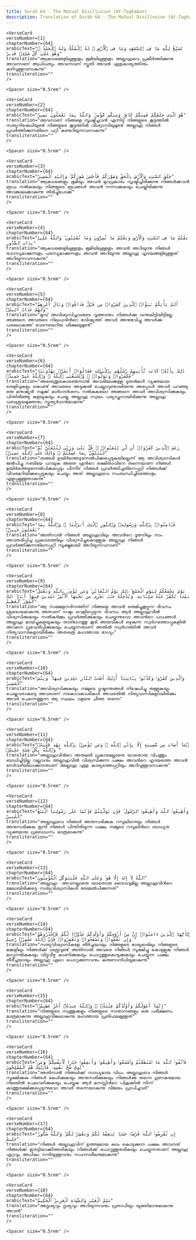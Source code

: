 ```yaml
---
title: Surah 64 - The Mutual Disillusion (At-Taghabun)  
description: Translation of Surah 64 - The Mutual Disillusion (At-Taghabun) in Malayalam
---
```







    <VerseCard 
    verseNumber={1}
    chapterNumber={64}
    arabicText="يُسَبِّحُ لِلَّهِ مَا فِى ٱلسَّمَٰوَٰتِ وَمَا فِى ٱلْأَرْضِ ۖ لَهُ ٱلْمُلْكُ وَلَهُ ٱلْحَمْدُ ۖ وَهُوَ عَلَىٰ كُلِّ شَىْءٍۢ قَدِيرٌ"
    translation="ആകാശങ്ങളിലുള്ളതും ഭൂമിയിലുള്ളതും അല്ലാഹുവെ പ്രകീര്‍ത്തിക്കുന്നു അവന്നാണ്‌ ആധിപത്യം അവന്നാണ്‌ സ്തുതി അവന്‍ ഏതുകാര്യത്തിനും കഴിവുള്ളവനാകുന്നു"
    transliteration=""
    />

    <Spacer size="0.5rem" />
                
    <VerseCard 
    verseNumber={2}
    chapterNumber={64}
    arabicText="هُوَ ٱلَّذِى خَلَقَكُمْ فَمِنكُمْ كَافِرٌۭ وَمِنكُم مُّؤْمِنٌۭ ۚ وَٱللَّهُ بِمَا تَعْمَلُونَ بَصِيرٌ"
    translation="അവനാണ്‌ നിങ്ങളെ സൃഷ്ടിച്ചവന്‍ എന്നിട്ട്‌ നിങ്ങളുടെ കൂട്ടത്തില്‍ സത്യനിഷേധിയുണ്ട്‌ നിങ്ങളുടെ കൂട്ടത്തില്‍ വിശ്വാസിയുമുണ്ട്‌ അല്ലാഹു നിങ്ങള്‍ പ്രവര്‍ത്തിക്കുന്നതിനെ പറ്റി കണ്ടറിയുന്നവനാകുന്നു"
    transliteration=""
    />

    <Spacer size="0.5rem" />
                
    <VerseCard 
    verseNumber={3}
    chapterNumber={64}
    arabicText="خَلَقَ ٱلسَّمَٰوَٰتِ وَٱلْأَرْضَ بِٱلْحَقِّ وَصَوَّرَكُمْ فَأَحْسَنَ صُوَرَكُمْ ۖ وَإِلَيْهِ ٱلْمَصِيرُ"
    translation="ആകാശങ്ങളും ഭൂമിയും അവന്‍ മുറപ്രകാരം സൃഷ്ടിച്ചിരിക്കുന്നു നിങ്ങള്‍ക്കവന്‍ രൂപം നല്‍കുകയും നിങ്ങളുടെ രൂപങ്ങള്‍ അവന്‍ നന്നാക്കുകയും ചെയ്തിരിക്കുന്നു അവങ്കലേക്കാകുന്നു തിരിച്ചുപോക്ക്‌"
    transliteration=""
    />

    <Spacer size="0.5rem" />
                
    <VerseCard 
    verseNumber={4}
    chapterNumber={64}
    arabicText="يَعْلَمُ مَا فِى ٱلسَّمَٰوَٰتِ وَٱلْأَرْضِ وَيَعْلَمُ مَا تُسِرُّونَ وَمَا تُعْلِنُونَ ۚ وَٱللَّهُ عَلِيمٌۢ بِذَاتِ ٱلصُّدُورِ"
    translation="ആകാശങ്ങളിലുള്ളതും ഭൂമിയിലുള്ളതും അവന്‍ അറിയുന്നു നിങ്ങള്‍ രഹസ്യമാക്കുന്നതും പരസ്യമാക്കുന്നതും അവന്‍ അറിയുന്നു അല്ലാഹു ഹൃദയങ്ങളിലുള്ളത്‌ അറിയുന്നവനാകുന്നു"
    transliteration=""
    />

    <Spacer size="0.5rem" />
                
    <VerseCard 
    verseNumber={5}
    chapterNumber={64}
    arabicText="أَلَمْ يَأْتِكُمْ نَبَؤُا۟ ٱلَّذِينَ كَفَرُوا۟ مِن قَبْلُ فَذَاقُوا۟ وَبَالَ أَمْرِهِمْ وَلَهُمْ عَذَابٌ أَلِيمٌۭ"
    translation="മുമ്പ്‌ അവിശ്വസിച്ചവരുടെ വൃത്താന്തം നിങ്ങള്‍ക്കു വന്നുകിട്ടിയിട്ടില്ലേ അങ്ങനെ അവരുടെ നിലപാടിന്‍റെ ഭവിഷ്യത്ത്‌ അവര്‍ അനുഭവിച്ചു അവര്‍ക്കു പരലോകത്ത്‌ വേദനയേറിയ ശിക്ഷയുമുണ്ട്‌"
    transliteration=""
    />

    <Spacer size="0.5rem" />
                
    <VerseCard 
    verseNumber={6}
    chapterNumber={64}
    arabicText="ذَٰلِكَ بِأَنَّهُۥ كَانَت تَّأْتِيهِمْ رُسُلُهُم بِٱلْبَيِّنَٰتِ فَقَالُوٓا۟ أَبَشَرٌۭ يَهْدُونَنَا فَكَفَرُوا۟ وَتَوَلَّوا۟ ۚ وَّٱسْتَغْنَى ٱللَّهُ ۚ وَٱللَّهُ غَنِىٌّ حَمِيدٌۭ"
    translation="അതെന്തുകൊണ്ടെന്നാല്‍ അവരിലേക്കുള്ള ദൂതന്‍മാര്‍ വ്യക്തമായ തെളിവുകളും കൊണ്ട്‌ അവരുടെ അടുക്കല്‍ ചെല്ലാറുണ്ടായിരുന്നു അപ്പോള്‍ അവര്‍ പറഞ്ഞു ഒരു മനുഷ്യന്‍ നമുക്ക്‌ മാര്‍ഗദര്‍ശനം നല്‍കുകയോ അങ്ങനെ അവര്‍ അവിശ്വസിക്കുകയും പിന്തിരിഞ്ഞു കളയുകയും ചെയ്തു അല്ലാഹു സ്വയം പര്യാപ്തനായിരിക്കുന്നു അല്ലാഹു പരാശ്രയമുക്തനും സ്തുത്യര്‍ഹനുമാകുന്നു"
    transliteration=""
    />

    <Spacer size="0.5rem" />
                
    <VerseCard 
    verseNumber={7}
    chapterNumber={64}
    arabicText="زَعَمَ ٱلَّذِينَ كَفَرُوٓا۟ أَن لَّن يُبْعَثُوا۟ ۚ قُلْ بَلَىٰ وَرَبِّى لَتُبْعَثُنَّ ثُمَّ لَتُنَبَّؤُنَّ بِمَا عَمِلْتُمْ ۚ وَذَٰلِكَ عَلَى ٱللَّهِ يَسِيرٌۭ"
    translation="തങ്ങള്‍ ഉയിര്‍ത്തെഴുന്നേല്‍പിക്കപ്പെടുകയില്ലെന്ന്‌ ആ അവിശ്വാസികള്‍ ജല്‍പിച്ചു നബിയേ പറയുക അതെ എന്‍റെ രക്ഷിതാവിനെ തന്നെയാണ നിങ്ങള്‍ ഉയിര്‍ത്തെഴുന്നേല്‍പിക്കപ്പെടും പിന്നീട്‌ നിങ്ങള്‍ പ്രവര്‍ത്തിച്ചതിനെപ്പറ്റി നിങ്ങള്‍ക്ക്‌ വിവരമറിയിക്കപ്പെടുകയും ചെയ്യും അത്‌ അല്ലാഹുവെ സംബന്ധിച്ചിടത്തോളം എളുപ്പമുള്ളതാകുന്നു"
    transliteration=""
    />

    <Spacer size="0.5rem" />
                
    <VerseCard 
    verseNumber={8}
    chapterNumber={64}
    arabicText="فَـَٔامِنُوا۟ بِٱللَّهِ وَرَسُولِهِۦ وَٱلنُّورِ ٱلَّذِىٓ أَنزَلْنَا ۚ وَٱللَّهُ بِمَا تَعْمَلُونَ خَبِيرٌۭ"
    translation="അതിനാല്‍ നിങ്ങള്‍ അല്ലാഹുവിലും അവന്‍റെ ദൂതനിലും നാം അവതരിപ്പിച്ച പ്രകാശത്തിലും വിശ്വസിച്ചുകൊള്ളുക അല്ലാഹു നിങ്ങള്‍ പ്രവര്‍ത്തിക്കുന്നതിനെപ്പറ്റി സൂക്ഷ്മമായി അറിയുന്നവനാണ്‌"
    transliteration=""
    />

    <Spacer size="0.5rem" />
                
    <VerseCard 
    verseNumber={9}
    chapterNumber={64}
    arabicText="يَوْمَ يَجْمَعُكُمْ لِيَوْمِ ٱلْجَمْعِ ۖ ذَٰلِكَ يَوْمُ ٱلتَّغَابُنِ ۗ وَمَن يُؤْمِنۢ بِٱللَّهِ وَيَعْمَلْ صَٰلِحًۭا يُكَفِّرْ عَنْهُ سَيِّـَٔاتِهِۦ وَيُدْخِلْهُ جَنَّٰتٍۢ تَجْرِى مِن تَحْتِهَا ٱلْأَنْهَٰرُ خَٰلِدِينَ فِيهَآ أَبَدًۭا ۚ ذَٰلِكَ ٱلْفَوْزُ ٱلْعَظِيمُ"
    translation="ആ സമ്മേളനദിനത്തിന്‌ നിങ്ങളെ അവന്‍ ഒരുമിച്ചുകൂട്ടുന്ന ദിവസം ശ്രദ്ധേയമാകുന്നു അതാണ്‌ നഷ്ടം വെളിപ്പെടുന്ന ദിവസം ആര്‍ അല്ലാഹുവില്‍ വിശ്വസിക്കുകയും സല്‍കര്‍മ്മം പ്രവര്‍ത്തിക്കുകയും ചെയ്യുന്നുവോ അവന്‍റെ പാപങ്ങള്‍ അല്ലാഹു മായ്ച്ചുകളയുകയും താഴ്ഭാഗത്തു കൂടി അരുവികള്‍ ഒഴുകുന്ന സ്വര്‍ഗത്തോപ്പുകളില്‍ അവനെ പ്രവേശിപ്പിക്കുകയും ചെയ്യുന്നതാണ്‌ അതില്‍ സ്വര്‍ഗത്തില്‍ അവര്‍ നിത്യവാസികളായിരിക്കും അതത്രെ മഹത്തായ ഭാഗ്യം"
    transliteration=""
    />

    <Spacer size="0.5rem" />
                
    <VerseCard 
    verseNumber={10}
    chapterNumber={64}
    arabicText="وَٱلَّذِينَ كَفَرُوا۟ وَكَذَّبُوا۟ بِـَٔايَٰتِنَآ أُو۟لَٰٓئِكَ أَصْحَٰبُ ٱلنَّارِ خَٰلِدِينَ فِيهَا ۖ وَبِئْسَ ٱلْمَصِيرُ"
    translation="അവിശ്വസിക്കുകയും നമ്മുടെ ദൃഷ്ടാന്തങ്ങള്‍ നിഷേധിച്ചു തള്ളുകയും ചെയ്തവരാകട്ടെ അവരാണ്‌ നരകാവകാശികള്‍ അവരതില്‍ നിത്യവാസികളായിരിക്കും അവര്‍ ചെന്നെത്തുന്ന ആ സ്ഥലം വളരെ ചീത്ത തന്നെ"
    transliteration=""
    />

    <Spacer size="0.5rem" />
                
    <VerseCard 
    verseNumber={11}
    chapterNumber={64}
    arabicText="مَآ أَصَابَ مِن مُّصِيبَةٍ إِلَّا بِإِذْنِ ٱللَّهِ ۗ وَمَن يُؤْمِنۢ بِٱللَّهِ يَهْدِ قَلْبَهُۥ ۚ وَٱللَّهُ بِكُلِّ شَىْءٍ عَلِيمٌۭ"
    translation="അല്ലാഹുവിന്‍റെ അനുമതി പ്രകാരമല്ലാതെ യാതൊരു വിപത്തും ബാധിച്ചിട്ടില്ല വല്ലവനും അല്ലാഹുവില്‍ വിശ്വസിക്കുന്ന പക്ഷം അവന്‍റെ ഹൃദയത്തെ അവന്‍ നേര്‍വഴിയിലാക്കുന്നതാണ്‌ അല്ലാഹു ഏതു കാര്യത്തെപ്പറ്റിയും അറിവുള്ളവനാകുന്നു"
    transliteration=""
    />

    <Spacer size="0.5rem" />
                
    <VerseCard 
    verseNumber={12}
    chapterNumber={64}
    arabicText="وَأَطِيعُوا۟ ٱللَّهَ وَأَطِيعُوا۟ ٱلرَّسُولَ ۚ فَإِن تَوَلَّيْتُمْ فَإِنَّمَا عَلَىٰ رَسُولِنَا ٱلْبَلَٰغُ ٱلْمُبِينُ"
    translation="അല്ലാഹുവെ നിങ്ങള്‍ അനുസരിക്കുക റസൂലിനെയും നിങ്ങള്‍ അനുസരിക്കുക ഇനി നിങ്ങള്‍ പിന്തിരിയുന്ന പക്ഷം നമ്മുടെ റസൂലിന്‍റെ ബാധ്യത വ്യക്തമായ പ്രബോധനം മാത്രമാകുന്നു"
    transliteration=""
    />

    <Spacer size="0.5rem" />
                
    <VerseCard 
    verseNumber={13}
    chapterNumber={64}
    arabicText="ٱللَّهُ لَآ إِلَٰهَ إِلَّا هُوَ ۚ وَعَلَى ٱللَّهِ فَلْيَتَوَكَّلِ ٱلْمُؤْمِنُونَ"
    translation="അല്ലാഹു- അവനല്ലാതെ യാതൊരു ദൈവവുമില്ല അല്ലാഹുവിന്‍റെ മേലായിരിക്കട്ടെ സത്യവിശ്വാസികള്‍ ഭരമേല്‍പിക്കുന്നത്‌"
    transliteration=""
    />

    <Spacer size="0.5rem" />
                
    <VerseCard 
    verseNumber={14}
    chapterNumber={64}
    arabicText="يَٰٓأَيُّهَا ٱلَّذِينَ ءَامَنُوٓا۟ إِنَّ مِنْ أَزْوَٰجِكُمْ وَأَوْلَٰدِكُمْ عَدُوًّۭا لَّكُمْ فَٱحْذَرُوهُمْ ۚ وَإِن تَعْفُوا۟ وَتَصْفَحُوا۟ وَتَغْفِرُوا۟ فَإِنَّ ٱللَّهَ غَفُورٌۭ رَّحِيمٌ"
    translation="സത്യവിശ്വാസികളേ തീര്‍ച്ചയായും നിങ്ങളുടെ ഭാര്യമാരിലും നിങ്ങളുടെ മക്കളിലും നിങ്ങള്‍ക്ക്‌ ശത്രുവുണ്ട്‌ അതിനാല്‍ അവരെ നിങ്ങള്‍ സൂക്ഷിച്ചു കൊള്ളുക നിങ്ങള്‍ മാപ്പുനല്‍കുകയും വിട്ടുവീഴ്ച കാണിക്കുകയും പൊറുത്തുകൊടുക്കുകയും ചെയ്യുന്ന പക്ഷം തീര്‍ച്ചയായും അല്ലാഹു ഏറെ പൊറുക്കുന്നവനും കരുണാനിധിയുമാകുന്നു"
    transliteration=""
    />

    <Spacer size="0.5rem" />
                
    <VerseCard 
    verseNumber={15}
    chapterNumber={64}
    arabicText="إِنَّمَآ أَمْوَٰلُكُمْ وَأَوْلَٰدُكُمْ فِتْنَةٌۭ ۚ وَٱللَّهُ عِندَهُۥٓ أَجْرٌ عَظِيمٌۭ"
    translation="നിങ്ങളുടെ സ്വത്തുക്കളും നിങ്ങളുടെ സന്താനങ്ങളും ഒരു പരീക്ഷണം മാത്രമാകുന്നു അല്ലാഹുവിങ്കലാകുന്നു മഹത്തായ പ്രതിഫലമുള്ളത്‌"
    transliteration=""
    />

    <Spacer size="0.5rem" />
                
    <VerseCard 
    verseNumber={16}
    chapterNumber={64}
    arabicText="فَٱتَّقُوا۟ ٱللَّهَ مَا ٱسْتَطَعْتُمْ وَٱسْمَعُوا۟ وَأَطِيعُوا۟ وَأَنفِقُوا۟ خَيْرًۭا لِّأَنفُسِكُمْ ۗ وَمَن يُوقَ شُحَّ نَفْسِهِۦ فَأُو۟لَٰٓئِكَ هُمُ ٱلْمُفْلِحُونَ"
    translation="അതിനാല്‍ നിങ്ങള്‍ക്ക്‌ സാധ്യമായ വിധം അല്ലാഹുവെ നിങ്ങള്‍ സൂക്ഷിക്കുക നിങ്ങള്‍ കേള്‍ക്കുകയും അനുസരിക്കുകയും നിങ്ങള്‍ക്കു തന്നെ ഗുണകരമായ നിലയില്‍ ചെലവഴിക്കുകയും ചെയ്യുക ആര്‍ മനസ്സിന്‍റെ പിശുക്കില്‍ നിന്ന്‌ കാത്തുരക്ഷിക്കപ്പെടുന്നുവോ അവര്‍ തന്നെയാകുന്നു വിജയം പ്രാപിച്ചവര്‍"
    transliteration=""
    />

    <Spacer size="0.5rem" />
                
    <VerseCard 
    verseNumber={17}
    chapterNumber={64}
    arabicText="إِن تُقْرِضُوا۟ ٱللَّهَ قَرْضًا حَسَنًۭا يُضَٰعِفْهُ لَكُمْ وَيَغْفِرْ لَكُمْ ۚ وَٱللَّهُ شَكُورٌ حَلِيمٌ"
    translation="നിങ്ങള്‍ അല്ലാഹുവിന്‌ ഉത്തമമായ കടം കൊടുക്കുന്ന പക്ഷം അവനത്‌ നിങ്ങള്‍ക്ക്‌ ഇരട്ടിയാക്കിത്തരികയും നിങ്ങള്‍ക്ക്‌ പൊറുത്തുതരികയും ചെയ്യുന്നതാണ്‌ അല്ലാഹു ഏറ്റവും അധികം നന്ദിയുള്ളവനും സഹനശീലനുമാകുന്നു"
    transliteration=""
    />

    <Spacer size="0.5rem" />
                
    <VerseCard 
    verseNumber={18}
    chapterNumber={64}
    arabicText="عَٰلِمُ ٱلْغَيْبِ وَٱلشَّهَٰدَةِ ٱلْعَزِيزُ ٱلْحَكِيمُ"
    translation="അദൃശ്യവും ദൃശ്യവും അറിയുന്നവനും പ്രതാപിയും യുക്തിമാനുമാകുന്നു അവന്‍"
    transliteration=""
    />

    <Spacer size="0.5rem" />
                